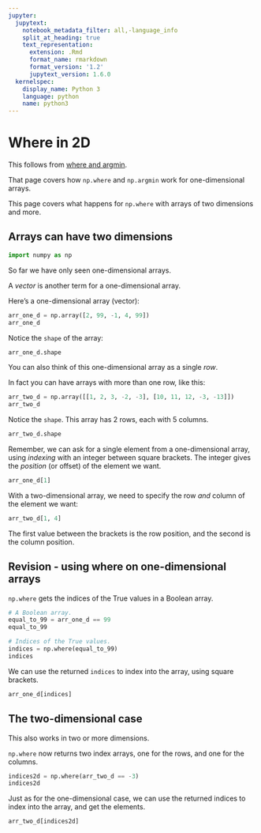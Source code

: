 ```yaml
---
jupyter:
  jupytext:
    notebook_metadata_filter: all,-language_info
    split_at_heading: true
    text_representation:
      extension: .Rmd
      format_name: rmarkdown
      format_version: '1.2'
      jupytext_version: 1.6.0
  kernelspec:
    display_name: Python 3
    language: python
    name: python3
---
```


# Where in 2D

This follows from [where and argmin](where_and_argmin).

That page covers how `np.where` and `np.argmin` work for one-dimensional
arrays.

This page covers what happens for `np.where` with arrays of two dimensions and
more.

## Arrays can have two dimensions

```python
import numpy as np
```

So far we have only seen one-dimensional arrays.

A *vector* is another term for a one-dimensional array.

Here's a one-dimensional array (vector):

```python
arr_one_d = np.array([2, 99, -1, 4, 99])
arr_one_d
```

Notice the `shape` of the array:

```python
arr_one_d.shape
```

You can also think of this one-dimensional array as a single *row*.

In fact you can have arrays with more than one row, like this:

```python
arr_two_d = np.array([[1, 2, 3, -2, -3], [10, 11, 12, -3, -13]])
arr_two_d
```

Notice the `shape`.  This array has 2 rows, each with 5 columns.

```python
arr_two_d.shape
```

Remember, we can ask for a single element from a one-dimensional array, using *indexing* with an integer between square brackets. The integer gives the *position* (or offset) of the element we want.

```python
arr_one_d[1]
```

With a two-dimensional array, we need to specify the row *and* column of the element we want:

```python
arr_two_d[1, 4]
```

The first value between the brackets is the row position, and the second is the column position.


## Revision - using where on one-dimensional arrays

`np.where` gets the indices of the True values in a Boolean array.

```python
# A Boolean array.
equal_to_99 = arr_one_d == 99
equal_to_99
```

```python
# Indices of the True values.
indices = np.where(equal_to_99)
indices
```

We can use the returned `indices` to index into the array, using square brackets.

```python
arr_one_d[indices]
```

## The two-dimensional case

This also works in two or more dimensions.

`np.where` now returns two index arrays, one for the rows, and one for the
columns.

```python
indices2d = np.where(arr_two_d == -3)
indices2d
```

Just as for the one-dimensional case, we can use the returned indices to index
into the array, and get the elements.

```python
arr_two_d[indices2d]
```
